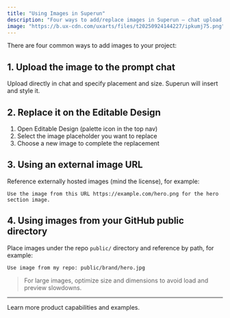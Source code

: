 ```yaml
---
title: "Using Images in Superun"
description: "Four ways to add/replace images in Superun — chat upload, Editable Design, external URLs, and public assets."
image: "https://b.ux-cdn.com/uxarts/files/t20250924144227/ipkumj75.png"
---
```


There are four common ways to add images to your project:

## 1. Upload the image to the prompt chat
Upload directly in chat and specify placement and size. Superun will insert and style it.

## 2. Replace it on the Editable Design
1. Open Editable Design (palette icon in the top nav)
2. Select the image placeholder you want to replace
3. Choose a new image to complete the replacement

## 3. Using an external image URL
Reference externally hosted images (mind the license), for example:

```
Use the image from this URL https://example.com/hero.png for the hero section image.
```

## 4. Using images from your GitHub public directory
Place images under the repo `public/` directory and reference by path, for example:

```
Use image from my repo: public/brand/hero.jpg
```

> For large images, optimize size and dimensions to avoid load and preview slowdowns.

---

<Card title="Superun Website" icon="globe" href="https://superun.ai/web" horizontal>
  Learn more product capabilities and examples.
</Card>


